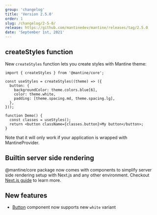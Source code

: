 ```yaml
---
group: 'changelog'
title: 'Version 2.5.0'
order: 1
slug: /changelog/2-5-0/
release: https://github.com/mantinedev/mantine/releases/tag/2.5.0
date: 'September 1st, 2021'
---
```


## createStyles function

New `createStyles` function lets you create styles with Mantine theme:

```tsx
import { createStyles } from '@mantine/core';

const useStyles = createStyles((theme) => ({
  button: {
    backgroundColor: theme.colors.blue[6],
    color: theme.white,
    padding: [theme.spacing.md, theme.spacing.lg],
  },
}));

function Demo() {
  const classes = useStyles();
  return <button className={classes.button}>My button</button>;
}
```

Note that it will only work if your application is wrapped with MantineProvider.

## Builtin server side rendering

@mantine/core package now comes with components to simplify server side rendering setup with Next.js and any other environment.
Checkout [Next.js guide](https://mantine.dev/theming/next/) to learn more.

## New features

- [Button](https://mantine.dev/core/button/#white-variant) component now supports new `white` variant
